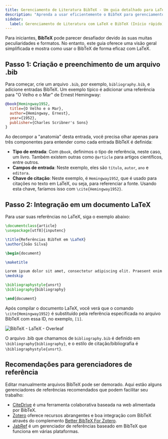 ```yaml
---
title: Gerenciamento de Literatura BibTeX - Um guia detalhado para LaTeX
description: "Aprenda a usar eficientemente o BibTeX para gerenciamento de literatura com LaTeX, desde a criação de um arquivo .bib até a integração em seu documento LaTeX."
sidebar:
  label: Gerenciamento de Literatura com LaTeX e BibTeX (Início rápido)
---
```



Para iniciantes, **BibTeX** pode parecer desafiador devido às suas muitas peculiaridades e formatos. No entanto, este guia oferece uma visão geral simplificada e mostra como usar o BibTeX de forma eficaz com LaTeX.

<CiteDrive /> 

## Passo 1: Criação e preenchimento de um arquivo .bib

Para começar, crie um arquivo `.bib`, por exemplo, `bibliography.bib`, e adicione entradas BibTeX. Um exemplo típico é adicionar uma referência para "O Velho e o Mar" de Ernest Hemingway:

```bibtex
@book{Hemingway1952,
  title={O Velho e o Mar},
  author={Hemingway, Ernest},
  year={1952},
  publisher={Charles Scribner's Sons}
}
```

Ao decompor a "anatomia" desta entrada, você precisa olhar apenas para três componentes para entender como cada entrada BibTeX é definida:

- **Tipo de entrada**: Com `@book`, definimos o tipo de referência, neste caso, um livro. Também existem outras como `@article` para artigos científicos, entre outros.
- **Campos de entrada**: Neste exemplo, eles são `título`, `autor`, `ano` e `editora`.
- **Chave de citação**: Neste exemplo, é `Hemingway1952`, que é usado para citações no texto em LaTeX, ou seja, para referenciar a fonte. Usando esta chave, faríamos isso com `\cite{Hemingway1952}`.

## Passo 2: Integração em um documento LaTeX

Para usar suas referências no LaTeX, siga o exemplo abaixo:

```latex
\documentclass{article}
\usepackage[utf8]{inputenc}

\title{Referências BibTeX em \LaTeX}
\author{João Silva}

\begin{document}

\maketitle

Lorem ipsum dolor sit amet, consectetur adipiscing elit. Praesent enim urna, dapibus et bibendum vel, consectetur et turpis. Cras a molestie nulla. \cite{Hemingway1952}
\medskip

\bibliographystyle{unsrt}
\bibliography{bibliography}

\end{document}
```

Após compilar o documento LaTeX, você verá que o comando `\cite{Hemingway1952}` é substituído pela referência especificada no arquivo BibTeX com essa ID, no exemplo, `[1]`.

![BibTeX - LaTeX - Overleaf](@assets/images/tutorial/LaTeX_Overleaf_BibTeX-Example.png)

O arquivo .bib que chamamos de `bibliography.bib` é definido em `\bibliography{bibliography}`, e o estilo de citação/bibliografia é `\bibliographystyle{unsrt}`.

## Recomendações para gerenciadores de referência

Editar manualmente arquivos BibTeX pode ser demorado. Aqui estão alguns gerenciadores de referências recomendados que podem facilitar seu trabalho:

- [CiteDrive](https://www.citedrive.com/) é uma ferramenta colaborativa baseada na web alimentada por BibTeX.
- [Zotero](https://www.zotero.org/) oferece recursos abrangentes e boa integração com BibTeX através do complemento [Better BibTeX For Zotero](https://retorque.re/zotero-better-bibtex/).
- [JabRef](https://www.jabref.org/) é um gerenciador de referências baseado em BibTeX que funciona em várias plataformas.